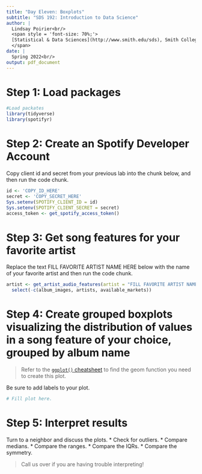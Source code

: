 ```yaml
---
title: "Day Eleven: Boxplots"
subtitle: "SDS 192: Introduction to Data Science"
author: |
  Lindsay Poirier<br/>
  <span style = 'font-size: 70%;'>
  [Statistical & Data Sciences](http://www.smith.edu/sds), Smith College<br/>
  </span>
date: |
  Spring 2022<br/>
output: pdf_document
---
```


# Step 1: Load packages

```r
#Load packates
library(tidyverse)
library(spotifyr)
```

# Step 2: Create an Spotify Developer Account

Copy client id and secret from your previous lab into the chunk below, and then run the code chunk.

```r
id <- 'COPY_ID_HERE'
secret <- 'COPY_SECRET_HERE'
Sys.setenv(SPOTIFY_CLIENT_ID = id)
Sys.setenv(SPOTIFY_CLIENT_SECRET = secret)
access_token <- get_spotify_access_token()
```

# Step 3: Get song features for your favorite artist

Replace the text FILL FAVORITE ARTIST NAME HERE below with the name of your favorite artist and then run the code chunk. 

```r
artist <- get_artist_audio_features(artist = "FILL FAVORITE ARTIST NAME HERE") %>%
  select(-c(album_images, artists, available_markets))
```

# Step 4: Create grouped boxplots visualizing the distribution of values in a song feature of your choice, grouped by album name

> Refer to the [`ggplot()` cheatsheet](https://github.com/rstudio/cheatsheets/blob/main/data-visualization-2.1.pdf) to find the geom function you need to create this plot. 

Be sure to add labels to your plot. 

```r
# Fill plot here. 
```

# Step 5: Interpret results

Turn to a neighbor and discuss the plots. 
* Check for outliers.
* Compare medians. 
* Compare the ranges.
* Compare the IQRs.
* Compare the symmetry. 

> Call us over if you are having trouble interpreting!


